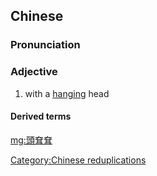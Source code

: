 {{also|头耷耷}}
==Chinese==
{{zh-forms|s=头耷耷}}

===Pronunciation===
{{zh-pron
|c=tau4 dap1 dap1
|cat=a
}}

===Adjective===
{{zh-adj}}

# {{lb|zh|Cantonese}} with a [[hang]]ing {{gloss|held in a [[suspend]]ed position}} head

====Derived terms====
{{zh-der|頭耷耷眼濕濕:tau4 dap1 dap1 ngaan5 sap1 sap1:[[despondent]] and teary-eyed}}

[[Category:Chinese reduplications]]

[[mg:頭耷耷]]